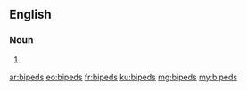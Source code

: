 ==English==

===Noun===
{{head|en|noun plural form}}

# {{plural of|biped|lang=en}}

[[ar:bipeds]]
[[eo:bipeds]]
[[fr:bipeds]]
[[ku:bipeds]]
[[mg:bipeds]]
[[my:bipeds]]